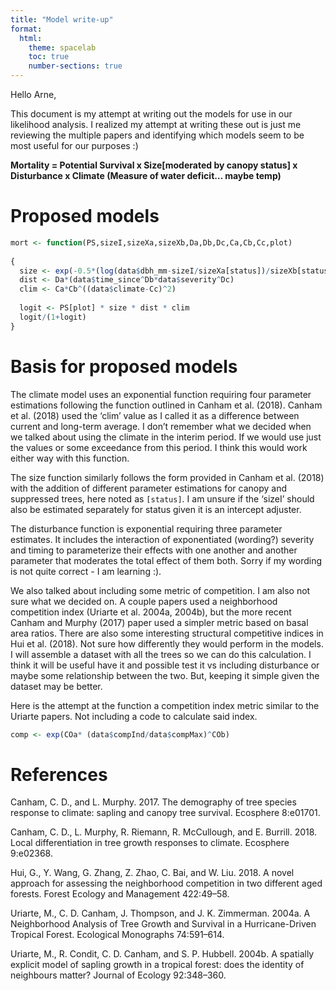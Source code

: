 ```yaml
---
title: "Model write-up"
format:
  html:
    theme: spacelab
    toc: true
    number-sections: true
---
```


Hello Arne,

This document is my attempt at writing out the models for use in our likelihood analysis. I realized my attempt at writing these out is just me reviewing the multiple papers and identifying which models seem to be most useful for our purposes :)

**Mortality = Potential Survival x Size\[moderated by canopy status\] x Disturbance x Climate (Measure of water deficit... maybe temp)**

# Proposed models

```r
mort <- function(PS,sizeI,sizeXa,sizeXb,Da,Db,Dc,Ca,Cb,Cc,plot)
  
{ 
  size <- exp(-0.5*(log(data$dbh_mm-sizeI/sizeXa[status])/sizeXb[status])^2) 
  dist <- Da*(data$time_since^Db*data$severity^Dc)
  clim <- Ca*Cb^((data$climate-Cc)^2)
  
  logit <- PS[plot] * size * dist * clim
  logit/(1+logit)
}
```

# Basis for proposed models

The climate model uses an exponential function requiring four parameter estimations following the function outlined in Canham et al. (2018). Canham et al. (2018) used the 'clim' value as I called it as a difference between current and long-term average. I don't remember what we decided when we talked about using the climate in the interim period. If we would use just the values or some exceedance from this period. I think this would work either way with this function.

The size function similarly follows the form provided in Canham et al. (2018) with the addition of different parameter estimations for canopy and suppressed trees, here noted as `[status]`. I am unsure if the 'sizeI' should also be estimated separately for status given it is an intercept adjuster.

The disturbance function is exponential requiring three parameter estimates. It includes the interaction of exponentiated (wording?) severity and timing to parameterize their effects with one another and another parameter that moderates the total effect of them both. Sorry if my wording is not quite correct - I am learning :).

We also talked about including some metric of competition. I am also not sure what we decided on. A couple papers used a neighborhood competition index (Uriarte et al. 2004a, 2004b), but the more recent Canham and Murphy (2017) paper used a simpler metric based on basal area ratios. There are also some interesting structural competitive indices in Hui et al. (2018). Not sure how differently they would perform in the models. I will assemble a dataset with all the trees so we can do this calculation. I think it will be useful have it and possible test it vs including disturbance or maybe some relationship between the two. But, keeping it simple given the dataset may be better.

Here is the attempt at the function a competition index metric similar to the Uriarte papers. Not including a code to calculate said index.

```r
comp <- exp(COa* (data$compInd/data$compMax)^COb)
```

# References

Canham, C. D., and L. Murphy. 2017. The demography of tree species response to climate: sapling and canopy tree survival. Ecosphere 8:e01701.

Canham, C. D., L. Murphy, R. Riemann, R. McCullough, and E. Burrill. 2018. Local differentiation in tree growth responses to climate. Ecosphere 9:e02368.

Hui, G., Y. Wang, G. Zhang, Z. Zhao, C. Bai, and W. Liu. 2018. A novel approach for assessing the neighborhood competition in two different aged forests. Forest Ecology and Management 422:49--58.

Uriarte, M., C. D. Canham, J. Thompson, and J. K. Zimmerman. 2004a. A Neighborhood Analysis of Tree Growth and Survival in a Hurricane-Driven Tropical Forest. Ecological Monographs 74:591--614.

Uriarte, M., R. Condit, C. D. Canham, and S. P. Hubbell. 2004b. A spatially explicit model of sapling growth in a tropical forest: does the identity of neighbours matter? Journal of Ecology 92:348--360.
